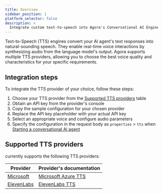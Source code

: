 ```yaml
---
title: Overview
sidebar_position: 1
platform_selector: false
description: >
  Integrate custom text-to-speech into Agora's Conversational AI Engine.
---
```



Text-to-Speech (TTS) engines convert your AI agent's text responses into natural-sounding speech. They enable real-time voice interactions by synthesizing audio from the language model's output. Agora supports multiple TTS providers, allowing you to choose the best voice quality and characteristics for your specific requirements.

## Integration steps

To integrate the TTS provider of your choice, follow these steps:

1. Choose your TTS provider from the [Supported TTS providers](#supported-tts-providers) table
1. Obtain an API key from the provider's console
1. Copy the sample configuration for your chosen provider
1. Replace the API key placeholder with your actual API key
1. Select an appropriate voice and configure audio parameters
1. Specify the configuration in the request body as `properties` > `tts` when [Starting a conversational AI agent](../rest-api/join)


## Supported TTS providers

<Vpd k="NAME" /> currently supports the following TTS providers:

| Provider | Provider's documentation |
|----------|----------|
| [Microsoft](microsoft) | [Microsoft Azure TTS](https://learn.microsoft.com/en-us/azure/ai-services/speech-service/text-to-speech) |
| [ElevenLabs](elevenlabs) | [ElevenLabs TTS](https://elevenlabs.io/docs/capabilities/text-to-speech) |
